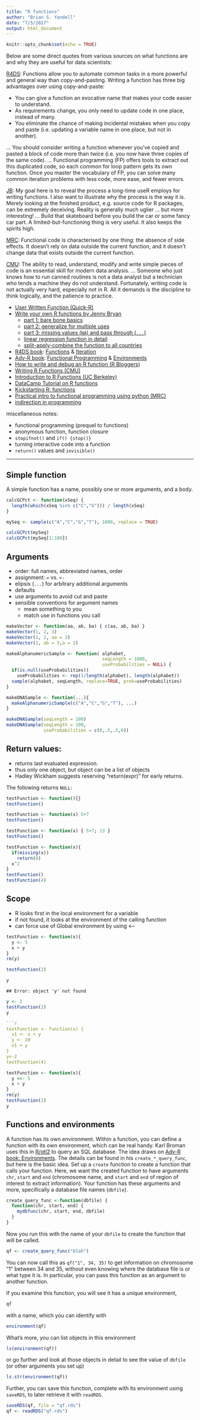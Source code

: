 ```yaml
---
title: "R functions"
author: "Brian S. Yandell"
date: "7/5/2017"
output: html_document
---
```


```r
knitr::opts_chunk$set(echo = TRUE)
```

Below are some direct quotes from various sources on what functions are and why they are useful for data scientists:

[R4DS](http://r4ds.had.co.nz/functions.html): Functions allow you to automate common tasks in a more powerful and general way than copy-and-pasting. Writing a function has three big advantages over using copy-and-paste:

* You can give a function an evocative name that makes your code easier to understand.
* As requirements change, you only need to update code in one place, instead of many.
* You eliminate the chance of making incidental mistakes when you copy and paste (i.e. updating a variable name in one place, but not in another).

... You should consider writing a function whenever you’ve copied and pasted a block of code more than twice (i.e. you now have three copies of the same code).
... Functional programming (FP) offers tools to extract out this duplicated code, so each common for loop pattern gets its own function. Once you master the vocabulary of FP, you can solve many common iteration problems with less code, more ease, and fewer errors.

[JB](http://stat545.com/cm102_writing-functions.html): My goal here is to reveal the process a long-time useR employs for writing functions. I also want to illustrate why the process is the way it is. Merely looking at the finished product, e.g. source code for R packages, can be extremely deceiving. Reality is generally much uglier … but more interesting! ... Build that skateboard before you build the car or some fancy car part. A limited-but-functioning thing is very useful. It also keeps the spirits high.

[MRC](https://maryrosecook.com/blog/post/a-practical-introduction-to-functional-programming): Functional code is characterised by one thing: the absence of side effects. It doesn’t rely on data outside the current function, and it doesn’t change data that exists outside the current function.

[CMU](http://www.stat.cmu.edu/~cshalizi/402/programming/writing-functions.pdf): The ability to read, understand, modify and write simple pieces of code is an essential skill for modern data analysis. ... Someone who just knows how to run canned routines is not a data analyst but a technician who tends a machine they do not understand. Fortunately, writing code is not actually very hard, especially not in R. All it demands is the discipline to think logically, and the patience to practice.

- [User Written Function (Quick-R)](https://www.statmethods.net/management/userfunctions.html)
- [Write your own R functions by Jenny Bryan](http://stat545.com/cm102_writing-functions.html)
    + [part 1: bare bone basics](http://stat545.com/block011_write-your-own-function-01.html)
    + [part 2: generalize for multiple uses](http://stat545.com/block011_write-your-own-function-02.html)
    + [part 3: missing values (`NA`) and pass through (`...`)](http://stat545.com/block011_write-your-own-function-03.html)
    + [linear regression function in detail](http://stat545.com/block012_function-regress-lifeexp-on-year.html)
    + [split-apply-combine the function to all countries](http://stat545.com/block013_plyr-ddply.html#recall-the-function-we-wrote-to-fit-a-linear-model)

- [R4DS book](http://r4ds.had.co.nz/): [Functions](http://r4ds.had.co.nz/functions.html) & [Iteration](http://r4ds.had.co.nz/iteration.html)
- [Adv-R book](http://adv-r.had.co.nz/): [Functional Programming](http://adv-r.had.co.nz/Functional-programming.html) & [Environments](http://adv-r.had.co.nz/Environments.html)
- [How to write and debug an R function (R Bloggers)](https://www.r-bloggers.com/how-to-write-and-debug-an-r-function/)
- [Writing R Functions (CMU)](http://www.stat.cmu.edu/~cshalizi/402/programming/writing-functions.pdf)
- [Introduction to R Functions (UC Berkeley)](https://www.stat.berkeley.edu/~statcur/Workshop2/Presentations/functions.pdf)
- [DataCamp Tutorial on R functions](https://www.datacamp.com/community/tutorials/functions-in-r-a-tutorial)
- [Kickstarting R: functions](https://cran.r-project.org/doc/contrib/Lemon-kickstart/kr_rfunc.html)
- [Practical intro to functional programming using python (MRC)](https://maryrosecook.com/blog/post/a-practical-introduction-to-functional-programming)
- [indirection in programming](https://en.wikipedia.org/wiki/Indirection)

miscellaneous notes:

- functional programming (prequel to functions)
- anonymous function, function closure
- `stopifnot()` and `if() {stop()}`
- turning interactive code into a function
- `return()` values and `invisible()`

* * * * * * *

## Simple function

A simple function has a name, possibly one or more arguments, and a body.

```r
calcGCPct <- function(xSeq) {
  length(which(xSeq %in% c("C","G"))) / length(xSeq)
}
```

```r
mySeq <- sample(c("A","C","G","T"), 1000, replace = TRUE)

calcGCPct(mySeq)
calcGCPct(mySeq[1:100])
```

## Arguments

- order: full names, abbreviated names, order
- assignment: `=` vs. `<-`
- elipsis (`...`) for arbitrary additional arguments
- defaults
- use arguments to avoid cut and paste
- sensible conventions for argument names
    + mean something to you
    + match use in functions you call

```r
makeVector <- function(aa, ab, ba) { c(aa, ab, ba) }
makeVector(1, 2, 3)
makeVector(1, 2, aa = 3)
makeVector(1, ab = 3,a = 2)

makeAlphanumericSample <- function( alphabet, 
                                    seqLength = 1000, 
                                    useProbabilities = NULL) {
  if(is.null(useProbabilities)) 
    useProbabilities <- rep(1/length(alphabet), length(alphabet))
  sample(alphabet, seqLength, replace=TRUE, prob=useProbabilities)
}

makeDNASample <- function(...){
  makeAlphanumericSample(c("A","C","G","T"), ...)
}

makeDNASample(seqLength = 100)
makeDNASample(seqLength = 100, 
              useProbabilities = c(0,.5,.5,0))
```

## Return values:

- returns last evaluated expression.
- thus only one object, but object can be a list of objects
- Hadley Wickham suggests reserving "return(expr)" for early returns.

The following returns `NULL`:

```r
testFunction <- function(){}
testFunction()
```

```r
testFunction <- function(x) 5+7
testFunction()
```

```r
testFunction <- function(x) { 5+7; 13 }
testFunction()
```

```r
testFunction <- function(x){
  if(missing(x)) 
    return(0)
  x^2
}
testFunction()
testFunction(4)
```

## Scope

- R looks first in the local environment for a variable
- if not found, it looks at the environment of the calling function
- can force use of Global environment by using <--

```r
testFunction <- function(x){ 
  y <- 5
  x + y 
}
rm(y)
```

```r
testFunction(2)
```

```r
y
```

```
## Error: object 'y' not found
```

```r
y <- 2
testFunction(2)
y

```r
testFunction <- function(x) {
  v1 <- x + y
  y <- 10
  v1 + y
}
y<-2
testFunction(4)
```

```r
testFunction <- function(x){
  y <<- 5
  x + y
}
rm(y)
testFunction(2)
y
```

## Functions and environments

A function has its own environment. Within a function, you can define a function with its own environment,
which can be real handy. Karl Broman uses this in [R/qtl2](http://kbroman.org/qtl2/assets/vignettes/user_guide.html#connecting_to_snp_and_gene_databases) to query an SQL database. The idea draws on [Adv-R book: Environments](http://adv-r.had.co.nz/Environments.html).
The details can be found in his `create_*_query_func`, but here is the basic idea. Set up a `create` function to create a function that calls your function. Here, we want the created function to have arguments `chr`, `start` and `end` (chromosome name, and `start` and `end` of region of interest to extract information). Your function has these arguments and more, specifically a database file names (`dbfile`).

```r
create_query_func <-function(dbfile) {
  function(chr, start, end) {
    mydbfunc(chr, start, end, dbfile)
  }
}
```

Now you run this with the name of your `dbfile` to create the function that will be called.

```r
qf <- create_query_func("blah")
```

You can now call this as `qf("1", 34, 35)` to get information on chromosome "1" between 34 and 35, without even knowing where the database file is or what type it is. In particular, you can pass this function as an argument to another function.

If you examine this function, you will see it has a unique environment,

```r
qf
```

with a name, which you can identify with

```r
environment(qf)
```

What's more, you can list objects in this environment

```r
ls(environment(qf))
```

or go further and look at those objects in detail to see the value of `dbfile` (or other arguments you set up)

```r
ls.str(environment(qf))
```

Further, you can save this function, complete with its environment using `saveRDS`, to later retrieve it with `readRDS`.

```r
saveRDS(qf, file = "qf.rds")
qf <- readRDS("qf.rds")
```


